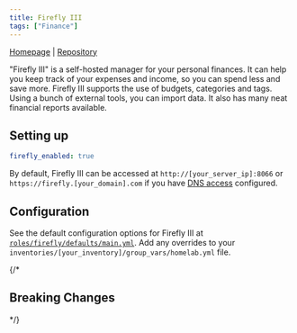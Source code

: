 ```yaml
---
title: Firefly III
tags: ["Finance"]
---
```



[Homepage](https://www.firefly-iii.org/) |
[Repository](https://github.com/firefly-iii/firefly-iii)

<Tags tags={frontmatter.tags} />

"Firefly III" is a self-hosted manager for your personal finances. It can help you keep track of your expenses and income, so you can spend less and save more. Firefly III supports the use of budgets, categories and tags. Using a bunch of external tools, you can import data. It also has many neat financial reports available.

## Setting up

```yaml title="inventories/homelab/group_vars/homelab.yml"
firefly_enabled: true
```

By default, Firefly III can be accessed at `http://[your_server_ip]:8066` or `https://firefly.[your_domain].com` if you have [DNS access](../../guides/dns-access/) configured.

## Configuration

See the default configuration options for Firefly III at [`roles/firefly/defaults/main.yml`](https://github.com/Dylancyclone/ansible-homelab-orchestration/blob/main/roles/firefly/defaults/main.yml).
Add any overrides to your `inventories/[your_inventory]/group_vars/homelab.yml` file.

{/* 

## Breaking Changes

*/}
